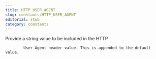 ```yaml
---
title: HTTP_USER_AGENT
slug: constants/HTTP_USER_AGENT
editorial: stub
category: constants
---
```


<LSLConstant name="HTTP_USER_AGENT"/>

Provide a string value to be included in the HTTP

            User-Agent header value. This is appended to the default value.
